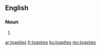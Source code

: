 ==English==

===Noun===
{{head|en|plural}}

# {{plural of|toastie|lang=en|nocat=1}}

[[ar:toasties]]
[[fr:toasties]]
[[ku:toasties]]
[[my:toasties]]